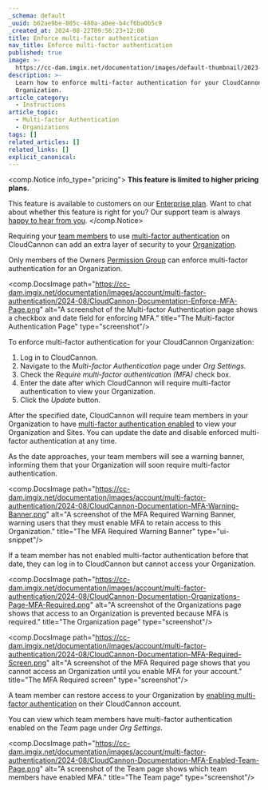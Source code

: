 ```yaml
---
_schema: default
_uuid: b62ae9be-885c-480a-a0ee-b4cf6ba0b5c9
_created_at: 2024-08-22T09:56:23+12:00
title: Enforce multi-factor authentication
nav_title: Enforce multi-factor authentication
published: true
image: >-
  https://cc-dam.imgix.net/documentation/images/default-thumbnail/2023-Q4/CloudCannon-Documentation-Thumbnail.png
description: >-
  Learn how to enforce multi-factor authentication for your CloudCannon
  Organization.
article_category:
  - Instructions
article_topic:
  - Multi-factor Authentication
  - Organizations
tags: []
related_articles: []
related_links: []
explicit_canonical:
---
```

<comp.Notice info_type="pricing">
  **This feature is limited to higher pricing plans.**

  This feature is available to customers on our [Enterprise plan](/pricing/). Want to chat about whether this feature is right for you? Our support team is always <a href="mailto:success@cloudcannon.com?subject=A%20question%20about%20enforced%20MFA" rel="noreferrer">happy to hear from you</a>.
</comp.Notice>

Requiring your [team members](/documentation/articles/what-is-a-team-member/) to use [multi-factor authentication](/documentation/articles/what-is-multi-factor-authentication/) on CloudCannon can add an extra layer of security to your [Organization](/documentation/articles/what-is-an-organization/).

Only members of the Owners [Permission Group](/documentation/articles/what-are-permission-groups/) can enforce multi-factor authentication for an Organization.

<comp.DocsImage path="https://cc-dam.imgix.net/documentation/images/account/multi-factor-authentication/2024-08/CloudCannon-Documentation-Enforce-MFA-Page.png" alt="A screenshot of the Multi-factor Authentication page shows a checkbox and date field for enforcing MFA." title="The Multi-factor Authentication Page" type="screenshot"/>

To enforce multi-factor authentication for your CloudCannon Organization:

1. Log in to CloudCannon.
2. Navigate to the *Multi-factor Authentication* page under *Org Settings.*
3. Check the *Require multi-factor authentication (MFA)* check box.
4. Enter the date after which CloudCannon will require multi-factor authentication to view your Organization.
5. Click the *Update* button.

After the specified date, CloudCannon will require team members in your Organization to have [multi-factor authentication enabled](/documentation/articles/enable-multi-factor-authentication/) to view your Organization and Sites. You can update the date and disable enforced multi-factor authentication at any time.

As the date approaches, your team members will see a warning banner, informing them that your Organization will soon require multi-factor authentication.

<comp.DocsImage path="https://cc-dam.imgix.net/documentation/images/account/multi-factor-authentication/2024-08/CloudCannon-Documentation-MFA-Warning-Banner.png" alt="A screenshot of the MFA Required Warning Banner, warning users that they must enable MFA to retain access to this Organization." title="The MFA Required Warning Banner" type="ui-snippet"/>

If a team member has not enabled multi-factor authentication before that date, they can log in to CloudCannon but cannot access your Organization.

<comp.DocsImage path="https://cc-dam.imgix.net/documentation/images/account/multi-factor-authentication/2024-08/CloudCannon-Documentation-Organizations-Page-MFA-Required.png" alt="A screenshot of the Organizations page shows that access to an Organization is prevented because MFA is required." title="The Organization page" type="screenshot"/>

<comp.DocsImage path="https://cc-dam.imgix.net/documentation/images/account/multi-factor-authentication/2024-08/CloudCannon-Documentation-MFA-Required-Screen.png" alt="A screenshot of the MFA Required page shows that you cannot access an Organization until you enable MFA for your account." title="The MFA Required screen" type="screenshot"/>

A team member can restore access to your Organization by [enabling multi-factor authentication](/documentation/articles/enable-multi-factor-authentication/) on their CloudCannon account.

You can view which team members have multi-factor authentication enabled on the *Team* page under *Org Settings*.

<comp.DocsImage path="https://cc-dam.imgix.net/documentation/images/account/multi-factor-authentication/2024-08/CloudCannon-Documentation-MFA-Enabled-Team-Page.png" alt="A screenshot of the Team page shows which team members have enabled MFA." title="The Team page" type="screenshot"/>